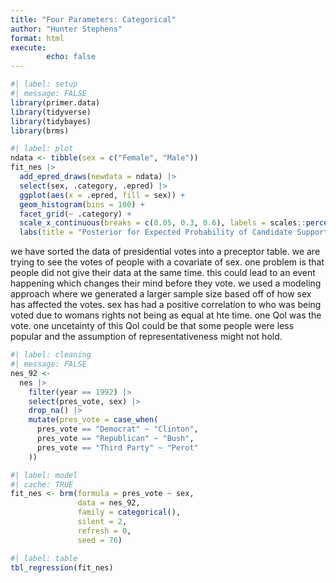 ```yaml
---
title: "Four Parameters: Categorical"
author: "Hunter Stephens"
format: html
execute:
        echo: false
---
```

```r
#| label: setup
#| message: FALSE
library(primer.data)
library(tidyverse)
library(tidybayes)
library(brms)
```

```r
#| label: plot
ndata <- tibble(sex = c("Female", "Male"))
fit_nes |> 
  add_epred_draws(newdata = ndata) |> 
  select(sex, .category, .epred) |> 
  ggplot(aes(x = .epred, fill = sex)) + 
  geom_histogram(bins = 100) + 
  facet_grid(~ .category) + 
  scale_x_continuous(breaks = c(0.05, 0.3, 0.6), labels = scales::percent_format()) + 
  labs(title = "Posterior for Expected Probability of Candidate Support Amoung Women", subtitle = "Women are most likely to support clinton", y = "Count", x = "Posterior Probability of Expected Vote Probability", fill = "Sex")
```

we have sorted the data of presidential votes into a preceptor table. we are trying to see the votes of people with a covariate of sex. one problem is that people did not give their data at the same time. this could lead to an event happening which changes their mind before they vote. we used a modeling approach where we generated a larger sample size based off of how sex has affected the votes. sex has had a positive correlation to who was being voted due to womans rights not being as equal at hte time. one Qol was the vote. one uncetainty of this Qol could be that some people were less popular and the assumption of representativeness might not hold.

\begin{aligned}
\rho_{clinton} &=& \frac{e^{\beta_{0, clinton} + \beta_{1, clinton} male}}{1 + e^{\beta_{0, clinton} + \beta_{1, clinton} male}}\\
\rho_{perot} &=& \frac{e^{\beta_{0, perot} + \beta_{1, perot} male}}{1 + e^{\beta_{0, perot} + \beta_{1, perot} male}}\\
\rho_{bush}  &=& 1 - \rho_{clinton} - \rho_{perot}
\end{aligned}

```r
#| label: cleaning
#| message: FALSE
nes_92 <-
  nes |> 
    filter(year == 1992) |>
    select(pres_vote, sex) |>
    drop_na() |> 
    mutate(pres_vote = case_when(
      pres_vote == "Democrat" ~ "Clinton",
      pres_vote == "Republican" ~ "Bush",
      pres_vote == "Third Party" ~ "Perot"
    ))

```

```r
#| label: model
#| cache: TRUE
fit_nes <- brm(formula = pres_vote ~ sex,
               data = nes_92,
               family = categorical(),
               silent = 2,
               refresh = 0,
               seed = 76)
```

```r
#| label: table
tbl_regression(fit_nes)
```

